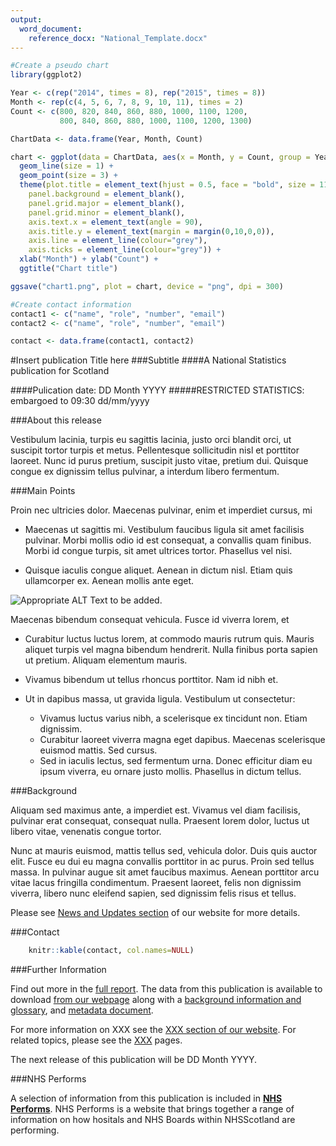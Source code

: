 ---
output: 
  word_document:
    reference_docx: "National_Template.docx"
---

```{r, echo=FALSE, message=FALSE, warning=FALSE,error=FALSE}
#Create a pseudo chart
library(ggplot2)

Year <- c(rep("2014", times = 8), rep("2015", times = 8))
Month <- rep(c(4, 5, 6, 7, 8, 9, 10, 11), times = 2)
Count <- c(800, 820, 840, 860, 880, 1000, 1100, 1200, 
           800, 840, 860, 880, 1000, 1100, 1200, 1300)

ChartData <- data.frame(Year, Month, Count)

chart <- ggplot(data = ChartData, aes(x = Month, y = Count, group = Year, color = Year)) +
  geom_line(size = 1) + 
  geom_point(size = 3) +
  theme(plot.title = element_text(hjust = 0.5, face = "bold", size = 11),
    panel.background = element_blank(),
    panel.grid.major = element_blank(), 
    panel.grid.minor = element_blank(),
    axis.text.x = element_text(angle = 90),
    axis.title.y = element_text(margin = margin(0,10,0,0)),
    axis.line = element_line(colour="grey"),
    axis.ticks = element_line(colour="grey")) +
  xlab("Month") + ylab("Count") +
  ggtitle("Chart title")

ggsave("chart1.png", plot = chart, device = "png", dpi = 300)

#Create contact information
contact1 <- c("name", "role", "number", "email")
contact2 <- c("name", "role", "number", "email")

contact <- data.frame(contact1, contact2)
```

#Insert publication Title here
###Subtitle
####A National Statistics publication for Scotland

####Pulication date: DD Month YYYY
#####RESTRICTED STATISTICS: embargoed to 09:30 dd/mm/yyyy

###About this release

Vestibulum lacinia, turpis eu sagittis lacinia, justo orci blandit orci, ut suscipit tortor turpis et metus. Pellentesque sollicitudin nisl et porttitor laoreet. Nunc id purus pretium, suscipit justo vitae, pretium dui. Quisque congue ex dignissim tellus pulvinar, a interdum libero fermentum.

###Main Points

Proin nec ultricies dolor. Maecenas pulvinar, enim et imperdiet cursus, mi

* Maecenas ut sagittis mi. Vestibulum faucibus ligula sit amet facilisis pulvinar. Morbi mollis odio id est consequat, a convallis quam finibus. Morbi id congue turpis, sit amet ultrices tortor. Phasellus vel nisi.

* Quisque iaculis congue aliquet. Aenean in dictum nisl. Etiam quis ullamcorper ex. Aenean mollis ante eget.

![Appropriate ALT Text to be added.](chart1.png) \

Maecenas bibendum consequat vehicula. Fusce id viverra lorem, et

* Curabitur luctus luctus lorem, at commodo mauris rutrum quis. Mauris aliquet turpis vel magna bibendum hendrerit. Nulla finibus porta sapien ut pretium. Aliquam elementum mauris.

* Vivamus bibendum ut tellus rhoncus porttitor. Nam id nibh et.

* Ut in dapibus massa, ut gravida ligula. Vestibulum ut consectetur:

    + Vivamus luctus varius nibh, a scelerisque ex tincidunt non. Etiam dignissim.
    + Curabitur laoreet viverra magna eget dapibus. Maecenas scelerisque euismod mattis. Sed cursus.
    + Sed in iaculis lectus, sed fermentum urna. Donec efficitur diam eu ipsum viverra, eu ornare justo mollis. Phasellus in dictum tellus.

###Background

Aliquam sed maximus ante, a imperdiet est. Vivamus vel diam facilisis, pulvinar erat consequat, consequat nulla. Praesent lorem dolor, luctus ut libero vitae, venenatis congue tortor.

Nunc at mauris euismod, mattis tellus sed, vehicula dolor. Duis quis auctor elit. Fusce eu dui eu magna convallis porttitor in ac purus. Proin sed tellus massa. In pulvinar augue sit amet faucibus maximus. Aenean porttitor arcu vitae lacus fringilla condimentum. Praesent laoreet, felis non dignissim viverra, libero nunc eleifend sapien, sed dignissim felis risus et tellus.

Please see [News and Updates section](http://www.isdscotland.org/) of our website for more details.

###Contact

```{r, echo = FALSE}
    knitr::kable(contact, col.names=NULL)
```

###Further Information

Find out more in the [full report](http://www.isdscotland.org/). The data from this publication is available to download [from our webpage](http://www.isdscotland.org/) along with a [background information and glossary](http://www.isdscotland.org/), and [metadata document](http://www.isdscotland.org/). 

For more information on XXX see the [XXX section of our website](http://www.isdscotland.org/). For related topics, please see the [XXX](http://www.isdscotland.org/) pages.

The next release of this publication will be DD Month YYYY.

###NHS Performs

A selection of information from this publication is included in **[NHS Performs](http://www.nhsperforms.scot/)**. NHS Performs is a website that brings together a range of information on how hositals and NHS Boards within NHSScotland are performing.


